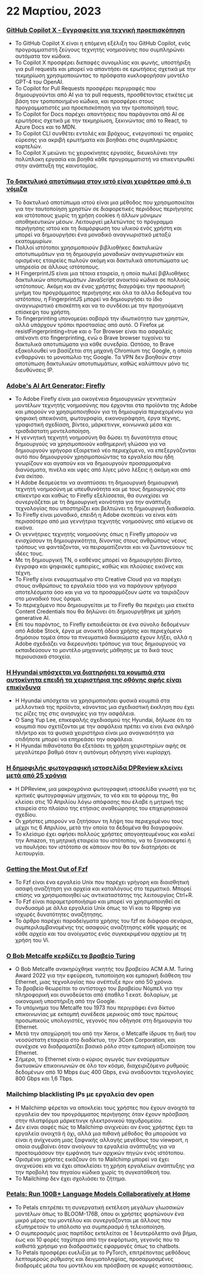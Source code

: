 
<Steps>

# 22 Μαρτίου, 2023

### [GitHub Copilot X - Εγγραφείτε για τεχνική προεπισκόπηση](https://github.blog/2023-03-22-github-copilot-x-the-ai-powered-developer-experience/?ref=hackernewsgpt.com)

- Το GitHub Copilot X είναι η επόμενη εξέλιξη του GitHub Copilot, ενός προγραμματιστή ζεύγους τεχνητής νοημοσύνης που συμπληρώνει αυτόματα τον κώδικα.
- Το Copilot X προσφέρει διεπαφές συνομιλίας και φωνής, υποστήριξη για pull requests και μπορεί να απαντήσει σε ερωτήσεις σχετικά με την τεκμηρίωση χρησιμοποιώντας το πρόσφατα κυκλοφορήσαν μοντέλο GPT-4 του OpenAI.
- Το Copilot for Pull Requests προσφέρει περιγραφές που δημιουργούνται από AI για τα pull requests, προσθέτοντας ετικέτες με βάση τον τροποποιημένο κώδικα, και προσφέρει στους προγραμματιστές μια προεπισκόπηση για την τροποποίησή τους.
- Το Copilot for Docs παρέχει απαντήσεις που παράγονται από AI σε ερωτήσεις σχετικά με την τεκμηρίωση, ξεκινώντας από το React, το Azure Docs και το MDN.
- Το Copilot CLI συνθέτει εντολές και βρόχους, ενεργοποιεί τις σημαίες εύρεσης για ακριβή ερωτήματα και βοηθάει στις συμπληρώσεις καρτελών.
- Το Copilot X μειώνει τις χειροκίνητες εργασίες, διευκολύνει την πολύπλοκη εργασία και βοηθά κάθε προγραμματιστή να επικεντρωθεί στην ανάπτυξη της καινοτομίας.

### [Το δακτυλικό αποτύπωμα στον ιστό είναι χειρότερο από ό,τι νόμιζα](https://www.bitestring.com/posts/2023-03-19-web-fingerprinting-is-worse-than-I-thought.html?ref=hackernewsgpt.com)

- Το δακτυλικό αποτύπωμα ιστού είναι μια μέθοδος που χρησιμοποιείται για την ταυτοποίηση χρηστών σε διαφορετικές περιόδους περιήγησης και ιστότοπους χωρίς τη χρήση cookies ή άλλων μόνιμων αποθηκευτικών μέσων. Λειτουργεί μελετώντας το πρόγραμμα περιήγησης ιστού και τη διαμόρφωση του υλικού ενός χρήστη και μπορεί να δημιουργήσει ένα μοναδικό αναγνωριστικό μεταξύ εκατομμυρίων.
- Πολλοί ιστότοποι χρησιμοποιούν βιβλιοθήκες δακτυλικών αποτυπωμάτων για τη δημιουργία μοναδικών αναγνωριστικών και ορισμένες εταιρείες πωλούν ακόμη και δακτυλικά αποτυπώματα ως υπηρεσία σε άλλους ιστότοπους.
- Η FingerprintJS είναι μια τέτοια εταιρεία, η οποία πωλεί βιβλιοθήκες δακτυλικών αποτυπωμάτων JavaScript ανοικτού κώδικα σε πολλούς ιστότοπους. Ακόμη και αν ένας χρήστης διαγράψει την προσωρινή μνήμη του προγράμματος περιήγησης και όλα τα άλλα δεδομένα του ιστότοπου, η FingerprintJS μπορεί να δημιουργήσει το ίδιο αναγνωριστικό επισκέπτη και να το συνδέσει με την προηγούμενη επίσκεψη του χρήστη.
- Το fingerprinting υπονομεύει σοβαρά την ιδιωτικότητα των χρηστών, αλλά υπάρχουν τρόποι προστασίας από αυτό. Ο Firefox με resistFingerprinting=true και ο Tor Browser είναι πιο ασφαλείς απέναντι στο fingerprinting, ενώ ο Brave browser τυχαίνει τα δακτυλικά αποτυπώματα για κάθε συνεδρία. Ωστόσο, το Brave εξακολουθεί να βασίζεται στη μηχανή Chromium της Google, η οποία ενθαρρύνει το μονοπώλιο της Google. Τα VPN δεν βοηθούν στην αποτύπωση δακτυλικών αποτυπωμάτων, καθώς καλύπτουν μόνο τις διευθύνσεις IP.

### [Adobe's AI Art Generator: Firefly](https://www.adobe.com/sensei/generative-ai/firefly.html?ref=hackernewsgpt.com)

- Το Adobe Firefly είναι μια οικογένεια δημιουργικών γεννητικών μοντέλων τεχνητής νοημοσύνης που έρχονται στα προϊόντα της Adobe και μπορούν να χρησιμοποιηθούν για τη δημιουργία περιεχομένου για ψηφιακή απεικόνιση, φωτογραφία, εικονογράφηση, έργα τέχνης, γραφιστική σχεδίαση, βίντεο, μάρκετινγκ, κοινωνικά μέσα και τρισδιάστατη μοντελοποίηση.
- Η γεννητική τεχνητή νοημοσύνη θα δώσει τη δυνατότητα στους δημιουργούς να χρησιμοποιούν καθημερινή γλώσσα για να δημιουργούν γρήγορα εξαιρετικό νέο περιεχόμενο, να επεξεργάζονται αυτό που δημιουργούν χρησιμοποιώντας τα εργαλεία που ήδη γνωρίζουν και αγαπούν και να δημιουργούν προσαρμοσμένα διανύσματα, πινέλα και υφές από λίγες μόνο λέξεις ή ακόμη και από ένα σκίτσο.
- Η Adobe δεσμεύεται να αναπτύσσει τη δημιουργική δημιουργική τεχνητή νοημοσύνη με υπευθυνότητα και με τους δημιουργούς στο επίκεντρο και καθώς το Firefly εξελίσσεται, θα συνεχίσει να συνεργάζεται με τη δημιουργική κοινότητα για την ανάπτυξη τεχνολογίας που υποστηρίζει και βελτιώνει τη δημιουργική διαδικασία.
- Το Firefly είναι μοναδικό, επειδή η Adobe σκοπεύει να είναι κάτι περισσότερο από μια γεννήτρια τεχνητής νοημοσύνης από κείμενο σε εικόνα.
- Οι γεννήτριες τεχνητής νοημοσύνης όπως η Firefly μπορούν να ενισχύσουν τη δημιουργικότητα, δίνοντας στους ανθρώπους νέους τρόπους να φαντάζονται, να πειραματίζονται και να ζωντανεύουν τις ιδέες τους.
- Με τη δημιουργική ΤΝ, ο καθένας μπορεί να δημιουργήσει βίντεο, έγγραφα και ψηφιακές εμπειρίες, καθώς και πλούσιες εικόνες και τέχνη.
- Το Firefly είναι ενσωματωμένο στο Creative Cloud για να παρέχει στους ανθρώπους τα εργαλεία τόσο για να παράγουν γρήγορα αποτελέσματα όσο και για να τα προσαρμόζουν ώστε να ταιριάζουν στο μοναδικό τους όραμα.
- Το περιεχόμενο που δημιουργείται με το Firefly θα περιέχει μια ετικέτα Content Credentials που θα δηλώνει ότι δημιουργήθηκε με χρήση generative AI.
- Επί του παρόντος, το Firefly εκπαιδεύεται σε ένα σύνολο δεδομένων από Adobe Stock, έργα με ανοικτή άδεια χρήσης και περιεχόμενο δημόσιου τομέα όπου τα πνευματικά δικαιώματα έχουν λήξει, αλλά η Adobe σχεδιάζει να διερευνήσει τρόπους για τους δημιουργούς να εκπαιδεύσουν το μοντέλο μηχανικής μάθησης με τα δικά τους περιουσιακά στοιχεία.

### [Η Hyundai υπόσχεται να διατηρήσει τα κουμπιά στα αυτοκίνητα επειδή τα χειριστήρια της οθόνης αφής είναι επικίνδυνα](https://www.thedrive.com/news/hyundai-promises-to-keep-buttons-in-cars-because-touchscreen-controls-are-dangerous?ref=hackernewsgpt.com)

- Η Hyundai υπόσχεται να χρησιμοποιήσει φυσικά κουμπιά στα μελλοντικά της προϊόντα, κάνοντας μια σχεδιαστική έκκληση που έχει τις ρίζες της στις ανησυχίες για την ασφάλεια.
- Ο Sang Yup Lee, επικεφαλής σχεδιασμού της Hyundai, δήλωσε ότι τα κουμπιά που σχετίζονται με την ασφάλεια πρέπει να είναι ένα σκληρό πλήκτρο και τα φυσικά χειριστήρια είναι μια αναγκαιότητα για οτιδήποτε μπορεί να επηρεάσει την ασφάλεια.
- Η Hyundai πιθανότατα θα εξετάσει τη χρήση χειριστηρίων αφής σε μεγαλύτερο βαθμό όταν η αυτόνομη οδήγηση γίνει κυρίαρχη.

### [Η δημοφιλής φωτογραφική ιστοσελίδα DPReview κλείνει μετά από 25 χρόνια](https://www.dpreview.com/news/5901145460/dpreview-com-to-close?ref=hackernewsgpt.com)

- Η DPReview, μια μακροχρόνια φωτογραφική ιστοσελίδα γνωστή για τις κριτικές φωτογραφικών μηχανών, τα νέα και τα φόρουμ της, θα κλείσει στις 10 Απριλίου λόγω απόφασης που έλαβε η μητρική της εταιρεία στο πλαίσιο της ετήσιας αναθεώρησης του επιχειρησιακού σχεδίου.
- Οι χρήστες μπορούν να ζητήσουν τη λήψη του περιεχομένου τους μέχρι τις 6 Απριλίου, μετά την οποία τα δεδομένα θα διαγραφούν.
- Το κλείσιμο έχει αφήσει πολλούς χρήστες απογοητευμένους και καλεί την Amazon, τη μητρική εταιρεία του ιστότοπου, να το ξανασκεφτεί ή να πουλήσει τον ιστότοπο σε κάποιον που θα τον διατηρήσει σε λειτουργία.

### [Getting the Most Out of Fzf](https://andrew-quinn.me/fzf/?ref=hackernewsgpt.com)

- Το Fzf είναι ένα εργαλείο Unix που παρέχει γρήγορη και διαισθητική ασαφή αναζήτηση για αρχεία και καταλόγους στο τερματικό. Μπορεί επίσης να χρησιμοποιηθεί ως αντικαταστάτης της λειτουργίας Ctrl+R.
- Το Fzf είναι παραμετροποιήσιμο και μπορεί να χρησιμοποιηθεί σε συνδυασμό με άλλα εργαλεία Unix όπως το Vi και το Ripgrep για ισχυρές δυνατότητες αναζήτησης.
- Το άρθρο παρέχει παραδείγματα χρήσης του fzf σε διάφορα σενάρια, συμπεριλαμβανομένης της ασαφούς αναζήτησης κάθε γραμμής σε κάθε αρχείο και του ανοίγματος ενός συγκεκριμένου αρχείου με τη χρήση του Vi.

### [Ο Bob Metcalfe κερδίζει το βραβείο Turing](https://amturing.acm.org/?2023=&ref=hackernewsgpt.com)

- Ο Bob Metcalfe ανακηρύχθηκε νικητής του βραβείου ACM A.M. Turing Award 2022 για την εφεύρεση, τυποποίηση και εμπορική διάθεση του Ethernet, μιας τεχνολογίας που ανέπτυξε πριν από 50 χρόνια.
- Το βραβείο θεωρείται το αντίστοιχο του βραβείου Νόμπελ για την πληροφορική και συνοδεύεται από έπαθλο 1 εκατ. δολαρίων, με οικονομική υποστήριξη από την Google.
- Το υπόμνημα του Metcalfe του 1973 που περιγράφει ένα δίκτυο επικοινωνίας με εκπομπή συνέδεσε μερικούς από τους πρώτους προσωπικούς υπολογιστές, γεγονός που οδήγησε στη δημιουργία του Ethernet.
- Μετά την αποχώρησή του από την Xerox, ο Metcalfe ίδρυσε τη δική του νεοσύστατη εταιρεία στο διαδίκτυο, την 3Com Corporation, και συνέχισε να διαδραματίζει βασικό ρόλο στην εμπορική αξιοποίηση του Ethernet.
- Σήμερα, το Ethernet είναι ο κύριος αγωγός των ενσύρματων δικτυακών επικοινωνιών σε όλο τον κόσμο, διαχειριζόμενο ρυθμούς δεδομένων από 10 Mbps έως 400 Gbps, ενώ αναδύονται τεχνολογίες 800 Gbps και 1,6 Tbps.

### Mailchimp blacklisting IPs με εργαλεία dev open

- Η Mailchimp φέρεται να αποκλείει τους χρήστες που έχουν ανοιχτά τα εργαλεία dev του προγράμματος περιήγησης όταν έχουν πρόσβαση στην πλατφόρμα μάρκετινγκ ηλεκτρονικού ταχυδρομείου.
- Δεν είναι σαφές πώς το Mailchimp ανιχνεύει αν ένας χρήστης έχει τα εργαλεία ανοιχτά ή όχι, αλλά μια πιθανή μέθοδος θα μπορούσε να είναι η ανίχνευση μιας ξαφνικής αλλαγής μεγέθους του viewport, η οποία συμβαίνει όταν ανοίγουν τα εργαλεία ανάπτυξης για να προετοιμάσουν την εμφάνιση των αρχικών πηγών ενός ιστότοπου.
- Ορισμένοι χρήστες εικάζουν ότι το Mailchimp μπορεί να έχει ανιχνεύσει και να έχει αποκλείσει τη χρήση εργαλείων ανάπτυξης για την προβολή του πηγαίου κώδικα χωρίς τη συγκατάθεσή του.
- Το Mailchimp δεν έχει σχολιάσει το ζήτημα.

### [Petals: Run 100B+ Language Models Collaboratively at Home](https://petals.ml/?ref=hackernewsgpt.com)

- Το Petals επιτρέπει τη συνεργατική εκτέλεση μεγάλων γλωσσικών μοντέλων όπως το BLOOM-176B, όπου οι χρήστες φορτώνουν ένα μικρό μέρος του μοντέλου και συνεργάζονται με άλλους που εξυπηρετούν το υπόλοιπο για συμπερασμό ή τελειοποίηση.
- Ο συμπερασμός μιας παρτίδας εκτελείται σε 1 δευτερόλεπτο ανά βήμα, έως και 10 φορές ταχύτερα από την εκφόρτωση, γεγονός που το καθιστά χρήσιμο για διαδραστικές εφαρμογές όπως τα chatbots.
- Το Petals προσφέρει ευελιξία με το PyTorch, επιτρέποντας μεθόδους λεπτομερούς ρύθμισης και δειγματοληψίας, προσαρμοσμένες διαδρομές μέσω του μοντέλου και πρόσβαση σε κρυφές καταστάσεις.

</Steps>

